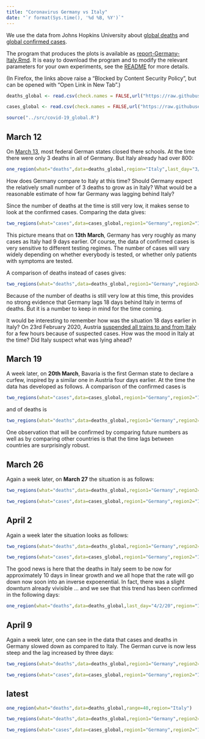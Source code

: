 ```yaml
---
title: "Coronavirus Germany vs Italy"
date: "`r format(Sys.time(), '%d %B, %Y')`"
---
```


We use the data from Johns Hopkins University about [global deaths](https://github.com/CSSEGISandData/COVID-19/blob/master/csse_covid_19_data/csse_covid_19_time_series/time_series_covid19_deaths_global.csv)  and [global confirmed cases](https://github.com/CSSEGISandData/COVID-19/blob/master/csse_covid_19_data/csse_covid_19_time_series/time_series_covid19_confirmed_global.csv).

The program that produces the plots is available as [report-Germany-Italy.Rmd](https://github.com/alexhkurz/coronavirus-in-R/blob/master/reports/report-Germany-Italy.Rmd). It is easy to download the program and to modify the relevant parameters for your own experiments, see the [README](https://github.com/alexhkurz/coronavirus-in-R/) for more details.

(In Firefox, the links above raise a "Blocked by Content Security Policy", but can be opened with "Open Link in New Tab".)
    
```r
deaths_global <- read.csv(check.names = FALSE,url("https://raw.githubusercontent.com/CSSEGISandData/COVID-19/master/csse_covid_19_data/csse_covid_19_time_series/time_series_covid19_deaths_global.csv"))

cases_global <- read.csv(check.names = FALSE,url("https://raw.githubusercontent.com/CSSEGISandData/COVID-19/master/csse_covid_19_data/csse_covid_19_time_series/time_series_covid19_confirmed_global.csv"))

source("../src/covid-19_global.R")
```

## March 12

On [March 13](https://en.wikipedia.org/wiki/2020_coronavirus_pandemic_in_Germany), 
most federal German states closed there schools. At the time there were only 3 deaths in all of Germany.  But Italy already had over 800:

```r
one_region(what="deaths",data=deaths_global,region="Italy",last_day="3/12/20",range=11)
```

How does Germany compare to Italy at this time? Should Germany expect the relatively small number of 3 deaths to grow as in Italy? What would be a reasonable estimate of how far Germany was lagging behind Italy?

Since the number of deaths at the time is still very low, it makes sense to look at the confirmed cases. Comparing the data gives:  

```r
two_regions(what="cases",data=cases_global,region1="Germany",region2="Italy",last_day="3/12/20",range=12,lag=9)
```

This picture means that on **13th March**, Germany has very roughly as many cases as Italy had 9 days earlier. Of course, the data of confirmed cases is very sensitive to different testing regimes. The number of cases will vary widely depending on whether everybody is tested, or whether only  patients with symptoms are tested.

A comparison of deaths instead of cases gives:

```r
two_regions(what="deaths",data=deaths_global,region1="Germany",region2="Italy",last_day="3/12/20",range=12,lag=18)
```

Because of the number of deaths is still very low at this time, this provides no strong evidence that Germany lags 18 days behind Italy in terms of deaths. But it is a number to keep in mind for the time coming.

It would be interesting to remember how was the situation 18 days earlier in Italy? On 23rd February 2020, Austria 
[suspended all trains to and from Italy](https://en.wikipedia.org/wiki/2020_coronavirus_pandemic_in_Italy#Travel_restrictions) 
for a few hours because of suspected cases. How was the mood in Italy at the time? Did Italy suspect what was lying ahead?
  
## March 19

A week later, on **20th March**, Bavaria is the first German state to declare a curfew, 
inspired by a similar one in Austria four days earlier. 
At the time the data has developed as follows. A comparison of the confirmed cases is

```r
two_regions(what="cases",data=cases_global,region1="Germany",region2="Italy",last_day="3/19/20",range=18,lag=9) 
```

and of deaths is

```r
two_regions(what="deaths",data=deaths_global,region1="Germany",region2="Italy",last_day="3/19/20",range=18,lag=19) 
```

One observation that will be confirmed by comparing future numbers as well as by comparing other countries is that the time lags between countries are surprisingly robust.

## March 26

Again a week later, on **March 27** the situation is as follows:

```r
two_regions(what="deaths",data=deaths_global,region1="Germany",region2="Italy",last_day="3/26/20",lag=19)
```

```r
two_regions(what="cases",data=cases_global,region1="Germany",region2="Italy",last_day="3/26/20",lag=9)
```


## April 2
Again a week later the situation looks as follows:

```r
two_regions(what="deaths",data=deaths_global,region1="Germany",region2="Italy",last_day="4/2/20",lag=22)
```

```r
two_regions(what="cases",data=cases_global,region1="Germany",region2="Italy",last_day="4/2/20",lag=10)
```

The good news is here that the deaths in Italy seem to be now for approximately 10 days in linear growth and we all hope that the rate will go down now soon into an inverse expoenential. In fact, there was a slight downturn already vivisible ... and we see that this trend has been confirmed in the following days:


```r
one_region(what="deaths",data=deaths_global,last_day="4/2/20",region="Italy")
```

## April 9
Again a week later, one can see in the data that cases and deaths in Germany slowed down as compared to Italy. The German curve is now less steep and the lag increased by three days:

```r
two_regions(what="deaths",data=deaths_global,region1="Germany",region2="Italy",last_day="4/9/20",lag=25)
```

```r
two_regions(what="cases",data=cases_global,region1="Germany",region2="Italy",last_day="4/9/20",lag=13)
```


## latest

```r
one_region(what="deaths",data=deaths_global,range=40,region="Italy")
```


```r
two_regions(what="deaths",data=deaths_global,region1="Germany",region2="Italy",lag=25)
```

```r
two_regions(what="cases",data=cases_global,region1="Germany",region2="Italy",lag=13)
```
